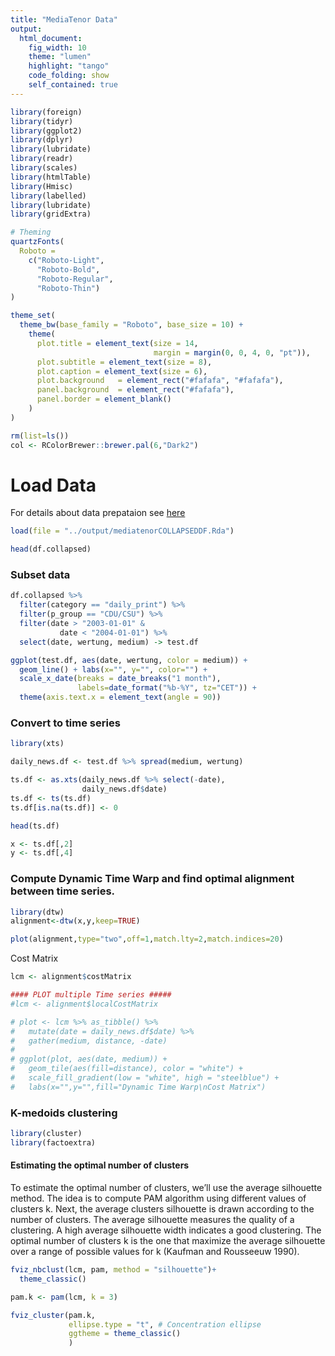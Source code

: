 ```yaml
---
title: "MediaTenor Data"
output: 
  html_document:
    fig_width: 10
    theme: "lumen"
    highlight: "tango"
    code_folding: show
    self_contained: true
---
```



```r
library(foreign)
library(tidyr)
library(ggplot2)
library(dplyr)
library(lubridate)
library(readr)
library(scales)
library(htmlTable)
library(Hmisc)
library(labelled)
library(lubridate)
library(gridExtra)

# Theming
quartzFonts(
  Roboto =
    c("Roboto-Light",
      "Roboto-Bold",
      "Roboto-Regular",
      "Roboto-Thin")
)

theme_set(
  theme_bw(base_family = "Roboto", base_size = 10) +
    theme(
      plot.title = element_text(size = 14,
                                margin = margin(0, 0, 4, 0, "pt")),
      plot.subtitle = element_text(size = 8),
      plot.caption = element_text(size = 6),
      plot.background   = element_rect("#fafafa", "#fafafa"),
      panel.background  = element_rect("#fafafa"),
      panel.border = element_blank()
    )
)

rm(list=ls())
col <- RColorBrewer::brewer.pal(6,"Dark2")
```

# Load Data

For details about data prepataion see [here](https://github.com/franziloew/mediabias/blob/master/docs/data_prep.Rmd)

```r
load(file = "../output/mediatenorCOLLAPSEDDF.Rda")

head(df.collapsed)
```

### Subset data

```r
df.collapsed %>%
  filter(category == "daily_print") %>%
  filter(p_group == "CDU/CSU") %>%
  filter(date > "2003-01-01" &
           date < "2004-01-01") %>%
  select(date, wertung, medium) -> test.df

ggplot(test.df, aes(date, wertung, color = medium)) +
  geom_line() + labs(x="", y="", color="") +
  scale_x_date(breaks = date_breaks("1 month"), 
               labels=date_format("%b-%Y", tz="CET")) +
  theme(axis.text.x = element_text(angle = 90))
```

### Convert to time series
```r
library(xts)

daily_news.df <- test.df %>% spread(medium, wertung)

ts.df <- as.xts(daily_news.df %>% select(-date), 
                daily_news.df$date)
ts.df <- ts(ts.df)
ts.df[is.na(ts.df)] <- 0

head(ts.df)
```

```r
x <- ts.df[,2]
y <- ts.df[,4]
```

### Compute Dynamic Time Warp and find optimal alignment between time series.

```r
library(dtw)
alignment<-dtw(x,y,keep=TRUE)

plot(alignment,type="two",off=1,match.lty=2,match.indices=20)
```

Cost Matrix
```r
lcm <- alignment$costMatrix

#### PLOT multiple Time series #####
#lcm <- alignment$localCostMatrix

# plot <- lcm %>% as_tibble() %>%
#   mutate(date = daily_news.df$date) %>%
#   gather(medium, distance, -date)
# 
# ggplot(plot, aes(date, medium)) +
#   geom_tile(aes(fill=distance), color = "white") +
#   scale_fill_gradient(low = "white", high = "steelblue") +
#   labs(x="",y="",fill="Dynamic Time Warp\nCost Matrix")
```

### K-medoids clustering
```r
library(cluster)
library(factoextra)
```

#### Estimating the optimal number of clusters

To estimate the optimal number of clusters, we’ll use the average silhouette method. The idea is to compute PAM algorithm using different values of clusters k. Next, the average clusters silhouette is drawn according to the number of clusters. The average silhouette measures the quality of a clustering. A high average silhouette width indicates a good clustering. The optimal number of clusters k is the one that maximize the average silhouette over a range of possible values for k (Kaufman and Rousseeuw 1990).

```r
fviz_nbclust(lcm, pam, method = "silhouette")+
  theme_classic()
```

```r
pam.k <- pam(lcm, k = 3)
```

```r
fviz_cluster(pam.k, 
             ellipse.type = "t", # Concentration ellipse
             ggtheme = theme_classic()
             )
```


